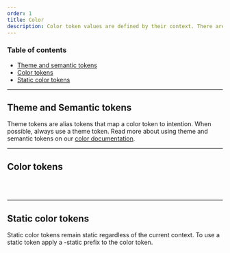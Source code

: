 ```yaml
---
order: 1
title: Color
description: Color token values are defined by their context. There are two contexts "light" and "dark" context. Toggle the sun/moon in the top right of the site to see each context.
---
```


### Table of contents

- [Theme and semantic tokens](/foundations/color#Theme_and_Semantic_tokens)
- [Color tokens](/foundations/color#Color_tokens)
- [Static color tokens](/foundations/color#Static_color_tokens)

---

## Theme and Semantic tokens

Theme tokens are alias tokens that map a color token to intention.
When possible, always use a theme token. Read more about using theme and
semantic tokens on our [color documentation](/foundations/principles#Themes).

<ColorSamples group="theme" />

---

## Color tokens

<BR />

<ColorSamples group="light" />

<BR />

---

## Static color tokens

Static color tokens remain static regardless of the current context. To use a static token apply a -static prefix to the color token.

<ColorSamples group="static" />

<BR />

<BR size="xl" />
